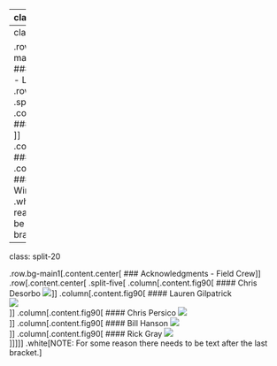 
---
class: split-20 

.row.bg-main1[.content.center[
### Acknowledgments - Advisors
]]
.row[.content.center[
.split-four[
.column[.content.fig90[
    #### Kevin McGarigal
    ![](Assets/Images/People/Kevin_McGarigal.jpg)
]]
.column[.content.fig90[
    #### Curt Griffin  
    ![](Assets/Images/People/Curt_Griffin.jpg)  
]]
.column[.content.fig90[
    #### Matt Lackner
    ![](Assets/Images/People/Matt_Lackner.jpg)        
]]
.column[.content.fig90[
    #### Erynn Call
    ![](Assets/Images/People/Erynn_Call.jpg)             
]]
]]]
.white[NOTE: For some reason there needs to be text after the last bracket.]

---
class: split-20 

.row.bg-main1[.content.center[
### Acknowledgments - Lab Mates
]]
.row[.content.center[
.split-three[
.column[.content.fig90[
    #### Javan Bauder
    ![](Assets/Images/People/Kevin_McGarigal.jpg)
]]
.column[.content.fig90[
    #### Kathy Zeller  
    ![](Assets/Images/People/Curt_Griffin.jpg)  
]]
.column[.content.fig90[
    #### Kristopher Winiarski
    ![](Assets/Images/People/Kris_Winiarski.jpg)        
]]
]]]
.white[NOTE: For some reason there needs to be text after the last bracket.]

---
class: split-20 

.row.bg-main1[.content.center[
### Acknowledgments - Field Crew
]]
.row[.content.center[
.split-five[
.column[.content.fig90[
    #### Chris Desorbo
    ![](Assets/Images/People/Kevin_McGarigal.jpg)
]]
.column[.content.fig90[
    #### Lauren Gilpatrick  
    ![](Assets/Images/People/Curt_Griffin.jpg)  
]]
.column[.content.fig90[
    #### Chris Persico
    ![](Assets/Images/People/Chris_Persico.jpg)        
]]
.column[.content.fig90[
    #### Bill Hanson
    ![](Assets/Images/People/Matt_Lackner.jpg)             
]]
.column[.content.fig90[
    #### Rick Gray
    ![](Assets/Images/People/Matt_Lackner.jpg)             
]]
]]]
.white[NOTE: For some reason there needs to be text after the last bracket.]


